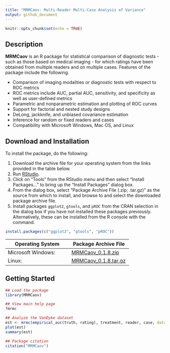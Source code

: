 ```yaml
---
title: "MRMCaov: Multi-Reader Multi-Case Analysis of Variance"
output: github_document
---
```


```r
knitr::opts_chunk$set(echo = TRUE)
```

## Description

**MRMCaov** is an R package for statistical comparison of diagnostic tests - such as those based on medical imaging - for which ratings have been obtained from multiple readers and on multiple cases.  Features of the package include the following.

* Comparison of imaging modalities or diagnostic tests with respect to ROC metrics
* ROC metrics include AUC, partial AUC, sensitivity, and specificity as well as user-defined metrics
* Parametric and nonparametric estimation and plotting of ROC curves
* Support for factorial and nested study designs
* DeLong, jackknife, and unbiased covariance estimation
* Inference for random or fixed readers and cases
* Compatibility with Microsoft Windows, Mac OS, and Linux


## Download and Installation

To install the package, do the following:

1. Download the archive file for your operating system from the links provided in the table below.
2. Run [RStudio](https://www.rstudio.com/products/rstudio/).
3. Click on "Tools" from the RStudio menu and then select "Install Packages..." to bring up the "Install Packages" dialog box.
4. From the dialog box, select "Package Archive File (.zip; .tar.gz)" as the source from which to install, and browse to and select the downloaded package archive file.
5. Install packages `ggplot2`, `gtools`, and `pROC` from the CRAN selection in the dialog box if you have not installed these packages previously.  Alternatively, these can be installed from the R console with the command.

```r
install.packages(c("ggplot2", "gtools", "pROC"))
```

| Operating System      | Package Archive File | 
|-----------------------|----------------------|
| Microsoft Windows: | [MRMCaov_0.1.8.zip](https://iowa-my.sharepoint.com/:u:/g/personal/bjsmith_uiowa_edu/Ed0_WcuPbe5LkhapFOzmQYMB72GSKzNQmhnpUDWPh7nheg) |
| Linux: | [MRMCaov_0.1.8.tar.gz](https://iowa-my.sharepoint.com/:u:/g/personal/bjsmith_uiowa_edu/ESAtW6VQ2MlKu2Dk_dmYbK8B8niyS2p0igKuQ8vtfvqDVA) |


## Getting Started

```r
## Load the package
library(MRMCaov)

## View main help page
?mrmc

## Analyze the VanDyke dataset
est <- mrmc(empirical_auc(truth, rating), treatment, reader, case, data = VanDyke)
plot(est)
summary(est)

## Package citation
citation("MRMCaov")
```
